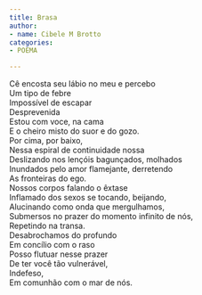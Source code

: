 ```yaml
---
title: Brasa
author:
- name: Cibele M Brotto
categories:
- POEMA

---
```


| Cê encosta seu lábio no meu e percebo
| Um tipo de febre
| Impossível de escapar
| Desprevenida
| Estou com voce, na cama
| E o cheiro misto do suor e do gozo.
| Por cima, por baixo,
| Nessa espiral de continuidade nossa
| Deslizando nos lençóis bagunçados, molhados
| Inundados pelo amor flamejante, derretendo
| As fronteiras do ego.
| Nossos corpos falando o êxtase
| Inflamado dos sexos se tocando, beijando,
| Alucinando como onda que mergulhamos,
| Submersos no prazer do momento infinito de nós,
| Repetindo na transa.
| Desabrochamos do profundo
| Em concílio com o raso
| Posso flutuar nesse prazer
| De ter você tão vulnerável,
| Indefeso,
| Em comunhão com o mar de nós.
